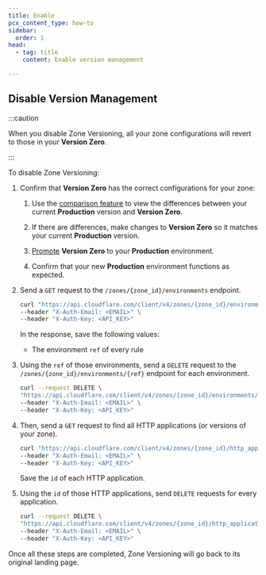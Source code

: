 ```yaml
---
title: Enable
pcx_content_type: how-to
sidebar:
  order: 1
head:
  - tag: title
    content: Enable version management

---
```



<Render file="enable-versioning" />

<Render file="enable-default-creation" />

## Disable Version Management

:::caution


When you disable Zone Versioning, all your zone configurations will revert to those in your **Version Zero**.


:::

To disable Zone Versioning:

1. Confirm that **Version Zero** has the correct configurations for your zone:

   1. Use the [comparison feature](/version-management/how-to/compare-versions/) to view the differences between your current **Production** version and **Version Zero**.

   2. If there are differences, make changes to **Version Zero** so it matches your current **Production** version.

   3. [Promote](/version-management/how-to/environments/#promote-a-version) **Version Zero** to your **Production** environment.

   4. Confirm that your new **Production** environment functions as expected.

2. Send a `GET` request to the `/zones/{zone_id}/environments` endpoint.

   ```bash
   curl "https://api.cloudflare.com/client/v4/zones/{zone_id}/environments" \
   --header "X-Auth-Email: <EMAIL>" \
   --header "X-Auth-Key: <API_KEY>"
   ```

   In the response, save the following values:

   * The environment `ref` of every rule

3. Using the `ref` of those environments, send a `DELETE` request to the `/zones/{zone_id}/environments/{ref}` endpoint for each environment.

   ```bash
   curl --request DELETE \
   "https://api.cloudflare.com/client/v4/zones/{zone_id}/environments/{ref}" \
   --header "X-Auth-Email: <EMAIL>" \
   --header "X-Auth-Key: <API_KEY>"
   ```

4. Then, send a `GET` request to find all HTTP applications (or versions of your zone).

   ```bash
   curl "https://api.cloudflare.com/client/v4/zones/{zone_id}/http_applications" \
   --header "X-Auth-Email: <EMAIL>" \
   --header "X-Auth-Key: <API_KEY>"
   ```

   Save the `id` of each HTTP application.

5. Using the `id` of those HTTP applications, send `DELETE` requests for every application.

   ```bash
   curl --request DELETE \
   "https://api.cloudflare.com/client/v4/zones/{zone_id}/http_applications/{http_application_id}" \
   --header "X-Auth-Email: <EMAIL>" \
   --header "X-Auth-Key: <API_KEY>"
   ```

Once all these steps are completed, Zone Versioning will go back to its original landing page.
